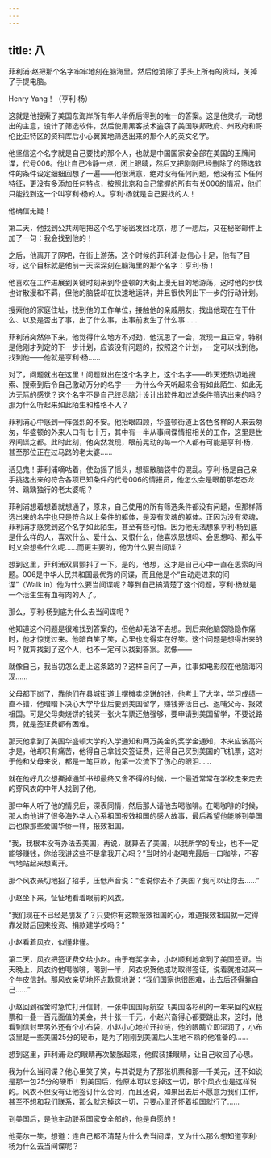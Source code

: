 ```yaml
---
---
---
```

title: 八
---



菲利浦·赵把那个名字牢牢地刻在脑海里。然后他消除了手头上所有的资料，关掉了手提电脑。

Henry Yang！（亨利·杨）

这就是他搜索了美国东海岸所有华人华侨后得到的唯一的答案。这是他灵机一动想出的主意，设计了筛选软件，然后使用黑客技术盗窃了美国联邦政府、州政府和哥伦比亚特区的资料库后小心翼翼地筛选出来的那个人的英文名字。

他坚信这个名字就是自己要找的那个人，也就是中国国家安全部在美国的王牌间谍，代号006。他让自己冷静一点，闭上眼睛，然后又把刚刚已经删除了的筛选软件的条件设定细细回想了一遍——他很满意，绝对没有任何问题，他没有拉下任何特征，更没有多添加任何特点，按照北京和自己掌握的所有有关006的情况，他们只能找到这一个叫亨利·杨的人。亨利·杨就是自己要找的人！

他确信无疑！

第二天，他找到公共网吧把这个名字秘密发回北京，想了一想后，又在秘密邮件上加了一句：我会找到他的！

之后，他离开了网吧，在街上游荡，这个时候的菲利浦·赵信心十足，他有了目标，这个目标就是他前一天深深刻在脑海里的那个名字：亨利·杨！

他喜欢在工作进展到关键时刻来到华盛顿的大街上漫无目的地游荡，这时他的步伐也许散漫和不羁，但他的脑袋却在快速地运转，并且很快列出下一步的行动计划。

搜索他的家庭住址，找到他的工作单位，接触他的亲戚朋友，找出他现在在干什么、以及是否出了事，出了什么事，出事前发生了什么事……

菲利浦突然停下来，他觉得什么地方不对劲，他沉思了一会，发现一且正常，特别是他刚才列定的下一步计划，应该没有问题的，按照这个计划，一定可以找到他，找到他——他就是亨利·杨……

对了，问题就出在这里！问题就出在这个名字上，这个名字——昨天还热切地搜索、搜索到后令自己激动万分的名字——为什么今天听起来会有如此陌生、如此无边无际的感觉？这个名字不是自己绞尽脑汁设计出软件和过滤条件筛选出来的吗？那为什么听起来如此陌生和格格不入？

菲利浦心中感到一阵强烈的不安。他抬眼四顾，华盛顿街道上各色各样的人来去匆匆，华盛顿的外来人口有七十万，其中有一半从事间谍情报相关的工作，这里是世界间谍之都。此时此刻，他突然发现，眼前晃动的每一个人都有可能是亨利·杨，甚至那位正在过马路的老太婆……

活见鬼！菲利浦嘀咕着，使劲摇了摇头，想驱散脑袋中的混乱。亨利·杨是自己亲手挑选出来的符合各项已知条件的代号006的情报员，他怎么会是眼前那老态龙钟、踽踽独行的老太婆呢？

菲利浦想着想着就想通了，原来，自己使用的所有筛选条件都没有问题，但那样筛选出来的名字也只是符合以上条件的躯体，是没有灵魂的躯体。正因为没有灵魂，菲利浦才感觉到这个名字如此陌生，甚至有些可怕。因为他无法想象亨利·杨到底是什么样的人，喜欢什么、爱什么、又恨什么，他喜欢思想吗、会思想吗、那么平时又会想些什么呢……而更主要的，他为什么要当间谍？

想到这里，菲利浦双肩颤抖了一下。是的，他想，这才是自己心中一直在思索的问题。006是中华人民共和国最优秀的间谍，而且他是个“自动走进来的间谍”（Walk in）他为什么要当间谍呢？等到自己搞清楚了这个问题，亨利·杨就是一个活生生有血有肉的人了。

那么，亨利·杨到底为什么去当间谍呢？

他知道这个问题是很难找到答案的，但他却无法不去想。到后来他脑袋隐隐作痛时，他才惊觉过来。他暗自笑了笑，心里也觉得实在好笑。这个问题是想得出来的吗？就算找到了这个人，也不一定可以找到答案。就像——

就像自己，我当初怎么走上这条路的？这样自问了一声，往事如电影般在他脑海闪现……

父母都下岗了，靠他们在县城街道上摆摊卖烧饼的钱，他考上了大学，学习成绩一直不错，他暗暗下决心大学毕业后要到美国留学，赚钱养活自己、返哺父母、报效祖国。可是父母卖烧饼的钱买一张火车票还勉强够，要申请到美国留学，不要说路费，就是签证费都有困难。

那天他拿到了美国华盛顿大学的入学通知和两万美金的奖学金通知，本来应该高兴才是，他却只有痛苦，他得自己拿钱交签证费，还得自己买到美国的飞机票，这对于他和父母来说，都是一笔巨款，他第一次流下了伤心的眼泪……

就在他好几次想撕掉通知书却最终又舍不得的时候，一个最近常常在学校走来走去的穿风衣的中年人找到了他。

那中年人听了他的情况后，深表同情，然后那人请他去喝咖啡。在喝咖啡的时候，那人向他讲了很多海外华人心系祖国报效祖国的感人故事，最后希望他能够到美国后也像那些爱国华侨一样，报效祖国。

“我，我根本没有办法去美国，再说，就算去了美国，以我所学的专业，也不一定能够赚钱，你给我讲这些不是拿我开心吗？”当时的小赵喝完最后一口咖啡，不客气地站起来想离开。

那个风衣亲切地招了招手，压低声音说：“谁说你去不了美国？我可以让你去……”

小赵坐下来，怔怔地看着眼前的风衣。

“我们现在不已经是朋友了？只要你有这颗报效祖国的心，难道报效祖国就一定得靠发财后回来投资、捐款建学校吗？”

小赵看着风衣，似懂非懂。

第二天，风衣把签证费交给小赵。由于有奖学金，小赵顺利地拿到了美国签证。当天晚上，风衣约他喝咖啡，喝到一半，风衣祝贺他成功取得签证，说着就推过来一个牛皮信封。那风衣亲切地怀点歉意地说：“我们国家也很困难，出去后还得靠自己……”

小赵回到宿舍时急忙打开信封，一张中国国际航空飞美国洛杉矶的一年来回的双程票和一叠一百元面值的美金，共十张一千元，小赵兴奋得心都要跳出来，这时，他看到信封里另外还有个小布袋，小赵小心地拉开拉链，他的眼睛立即湿润了，小布袋里是一些美国25分的硬币，是为了刚刚到美国后人生地不熟的他准备的……

想到这里，菲利浦·赵的眼睛再次酸胀起来，他假装揉眼睛，让自己收回了心思。

我为什么当间谍？他心里笑了笑，与其说是为了那张机票和那一千美元，还不如说是那一包25分的硬币！到美国后，他原本可以忘掉这一切，那个风衣也是这样说的。风衣不但没有让他签订什么合同，而且还说，如果出去后不愿意为我们工作，甚至不想和我们联系，那么就忘掉这一切，只要心里还怀着祖国就行了……

到美国后，是他主动联系国家安全部的，他是自愿的！

他莞尔一笑，想道：连自己都不清楚为什么去当间谍，又为什么那么想知道亨利·杨为什么去当间谍呢？